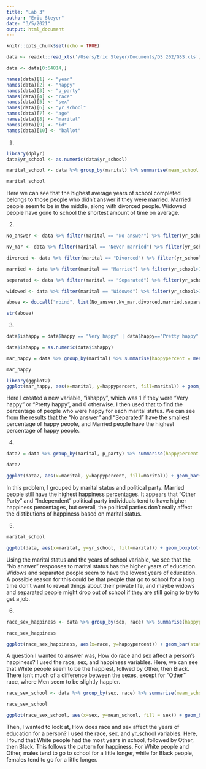 ```yaml
---
title: "Lab 3"
author: "Eric Steyer"
date: "3/5/2021"
output: html_document
---
```


```r
knitr::opts_chunk$set(echo = TRUE)
```

```r
data <- readxl::read_xls('/Users/Eric Steyer/Documents/DS 202/GSS.xls')
```

```r
data <- data[0:64814,]
```

```r
names(data)[1] <- "year"
names(data)[2] <- "happy"
names(data)[3] <- "p_party"
names(data)[4] <- "race"
names(data)[5] <- "sex"
names(data)[6] <- "yr_school"
names(data)[7] <- "age"
names(data)[8] <- "marital"
names(data)[9] <- "id"
names(data)[10] <- "ballot"
```


1.

```r
library(dplyr)
data$yr_school <- as.numeric(data$yr_school)
```
```r
marital_school <- data %>% group_by(marital) %>% summarise(mean_school = mean(yr_school, na.rm=TRUE)) %>% arrange(desc(mean_school))

marital_school
```

Here we can see that the highest average years of school completed belongs to those people who didn't answer if they were married. Married people seem to be in the middle, along with divorced people. Widowed people have gone to school the shortest amount of time on average.

2.

```r
No_answer <- data %>% filter(marital == "No answer") %>% filter(yr_school>15.47826)

Nv_mar <- data %>% filter(marital == "Never married") %>% filter(yr_school>13.38954)

divorced <- data %>% filter(marital == "Divorced") %>% filter(yr_school>13.10582)

married <- data %>% filter(marital == "Married") %>% filter(yr_school>12.96828)

separated <- data %>% filter(marital == "Separated") %>% filter(yr_school>11.85580)

widowed <- data %>% filter(marital == "Widowed") %>% filter(yr_school>11.19825)

above <- do.call("rbind", list(No_answer,Nv_mar,divorced,married,separated,widowed))

str(above)
```

3.

```r
data$ishappy = data$happy == "Very happy" | data$happy=="Pretty happy"

data$ishappy = as.numeric(data$ishappy)

mar_happy = data %>% group_by(marital) %>% summarise(happypercent = mean(ishappy)) %>% arrange(desc(happypercent))

mar_happy

```
```r
library(ggplot2)
ggplot(mar_happy, aes(x=marital, y=happypercent, fill=marital)) + geom_bar(stat="identity") + ggtitle("Happiness Percentage by Marriage Status") + coord_flip()
```

Here I created a new variable, "ishappy", which was 1 if they were "Very happy" or "Pretty happy", and 0 otherwise. I then used that to find the percentage of people who were happy for each marital status. We can see from the results that the "No answer" and "Separated" have the smallest percentage of happy people, and Married people have the highest percentage of happy people.



4.

```r
data2 = data %>% group_by(marital, p_party) %>% summarise(happypercent = mean(ishappy)) %>% arrange(desc(happypercent))

data2
```

```r
ggplot(data2, aes(x=marital, y=happypercent, fill=marital)) + geom_bar(stat="identity") + facet_wrap(~p_party) + coord_flip() + ggtitle("Happiness Percent using Marital Status and Political Party")
```

In this problem, I grouped by marital status and political party. Married people still have the highest happiness percentages. It appears that "Other Party" and "Independent" political party individuals tend to have higher happiness percentages, but overall, the political parties don't really affect the distibutions of happiness based on marital status.



5.

```r
marital_school
```

```r
ggplot(data, aes(x=marital, y=yr_school, fill=marital)) + geom_boxplot() + coord_flip()
```

Using the marital status and the years of school variable, we see that the "No answer" responses to marital status has the higher years of education. Widows and separated people seem to have the lowest years of education. A possible reason for this could be that people that go to school for a long time don't want to reveal things about their private life, and maybe widows and separated people might drop out of school if they are still going to try to get a job.


6.
 
```r
race_sex_happiness <- data %>% group_by(sex, race) %>% summarise(happypercent = mean(ishappy)) %>% arrange(desc(happypercent))

race_sex_happiness
```

```r
ggplot(race_sex_happiness, aes(x=race, y=happypercent)) + geom_bar(stat="identity") + facet_wrap(~sex)
```

A question I wanted to answer was, How do race and sex affect a person's happiness? I used the race, sex, and happiness variables. Here, we can see that White people seem to be the happiest, follwed by Other, then Black. There isn't much of a difference between the sexes, except for "Other" race, where Men seem to be slightly happier.



```r
race_sex_school <- data %>% group_by(sex, race) %>% summarise(mean_school = mean(yr_school, na.rm=TRUE)) %>% arrange(desc(mean_school))

race_sex_school
```

```r
ggplot(race_sex_school, aes(x=sex, y=mean_school, fill = sex)) + geom_bar(stat="identity") + facet_wrap(~race)
```

Then, I wanted to look at, How does race and sex affect the years of education for a person? I used the race, sex, and yr_school variables. Here, I found that White people had the most years in school, followed by Other, then Black. This follows the pattern for happiness. For White people and Other, males tend to go to school for a little longer, while for Black people, females tend to go for a little longer.

